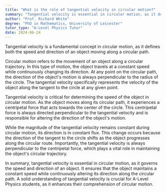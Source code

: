 ```yaml
---
title: "What is the role of tangential velocity in circular motion?"
summary: "Tangential velocity is essential in circular motion, as it defines both the speed and direction of an object moving along a circular path."
author: "Prof. Richard White"
degree: "PhD in Mathematics, University of Leicester"
tutor_type: "A-Level Physics Tutor"
date: 2024-06-24
---
```


Tangential velocity is a fundamental concept in circular motion, as it defines both the speed and direction of an object moving along a circular path.

Circular motion refers to the movement of an object along a circular trajectory. In this type of motion, the object travels at a constant speed while continuously changing its direction. At any point on the circular path, the direction of the object's motion is always perpendicular to the radius of the circle. The tangential velocity specifically represents the velocity of the object along the tangent to the circle at any given point.

Tangential velocity is critical for determining the speed of the object in circular motion. As the object moves along its circular path, it experiences a centripetal force that acts towards the center of the circle. This centripetal force is always directed perpendicular to the tangential velocity and is responsible for altering the direction of the object's motion.

While the magnitude of the tangential velocity remains constant during circular motion, its direction is in constant flux. This change occurs because the direction of the tangent to the circle shifts as the object progresses along the circular route. Importantly, the tangential velocity is always perpendicular to the centripetal force, which plays a vital role in maintaining the object's circular trajectory.

In summary, tangential velocity is essential in circular motion, as it governs the speed and direction of an object. It ensures that the object maintains a constant speed while continuously altering its direction along the circular path. A solid understanding of tangential velocity is crucial for A-Level Physics students, as it enhances their comprehension of circular motion.
    